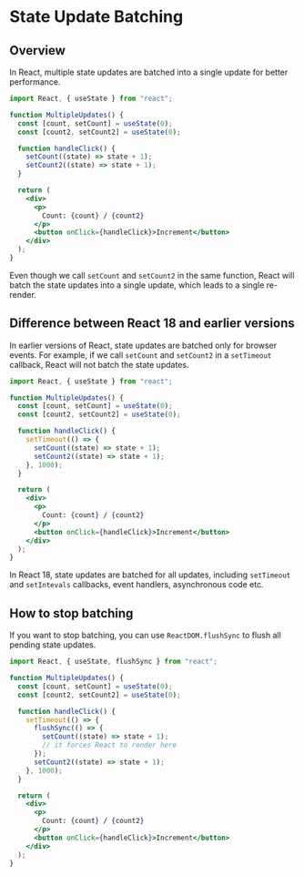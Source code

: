 # State Update Batching

## Overview

In React, multiple state updates are batched into a single update for better performance.

```jsx filename="MultipleUpdates.jsx" copy
import React, { useState } from "react";

function MultipleUpdates() {
  const [count, setCount] = useState(0);
  const [count2, setCount2] = useState(0);

  function handleClick() {
    setCount((state) => state + 1);
    setCount2((state) => state + 1);
  }

  return (
    <div>
      <p>
        Count: {count} / {count2}
      </p>
      <button onClick={handleClick}>Increment</button>
    </div>
  );
}
```

Even though we call `setCount` and `setCount2` in the same function, React will batch the state updates into a single update, which leads to a single re-render.

## Difference between React 18 and earlier versions

In earlier versions of React, state updates are batched only for browser events. For example, if we call `setCount` and `setCount2` in a `setTimeout` callback, React will not batch the state updates.

```jsx filename="MultipleUpdates.jsx" copy
import React, { useState } from "react";

function MultipleUpdates() {
  const [count, setCount] = useState(0);
  const [count2, setCount2] = useState(0);

  function handleClick() {
    setTimeout(() => {
      setCount((state) => state + 1);
      setCount2((state) => state + 1);
    }, 1000);
  }

  return (
    <div>
      <p>
        Count: {count} / {count2}
      </p>
      <button onClick={handleClick}>Increment</button>
    </div>
  );
}
```

In React 18, state updates are batched for all updates, including `setTimeout` and `setIntevals` callbacks, event handlers, asynchronous code etc.

## How to stop batching

If you want to stop batching, you can use `ReactDOM.flushSync` to flush all pending state updates.

```jsx filename="MultipleUpdates.jsx" copy
import React, { useState, flushSync } from "react";

function MultipleUpdates() {
  const [count, setCount] = useState(0);
  const [count2, setCount2] = useState(0);

  function handleClick() {
    setTimeout(() => {
      flushSync(() => {
        setCount((state) => state + 1);
        // it forces React to render here
      });
      setCount2((state) => state + 1);
    }, 1000);
  }

  return (
    <div>
      <p>
        Count: {count} / {count2}
      </p>
      <button onClick={handleClick}>Increment</button>
    </div>
  );
}
```
